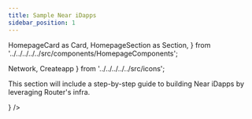 ```yaml
---
title: Sample Near iDapps
sidebar_position: 1
---
```


  HomepageCard as Card,
  HomepageSection as Section,
} from '../../../../../src/components/HomepageComponents';

  Network,
  Createapp
} from '../../../../../src/icons';

This section will include a step-by-step guide to building Near iDapps by leveraging Router's infra.


  <Section>
  <Card
  title="Cross-chain Ping Pong"
  description="Create a ping pong iDapp which can send message from one chain to another along with receiving an acknowledgement of the message."
  to="on-near/ping-pong"
  icon={<Network />}
  />
  </Section>
